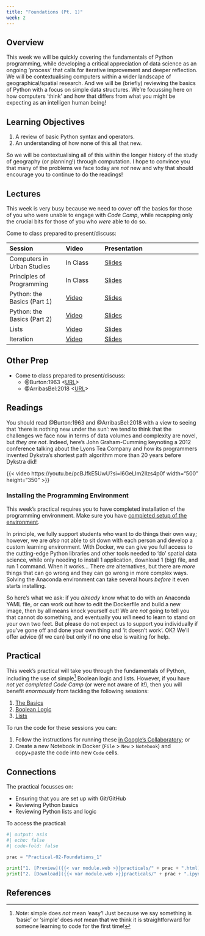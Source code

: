 ```yaml
---
title: "Foundations (Pt. 1)"
week: 2
---
```


## Overview

This week we will be quickly covering the fundamentals of Python programming, while developing a critical appreciation of data science as an ongoing 'process' that calls for iterative improvement and deeper reflection. We will be contextualising computers within a wider landscape of geographical/spatial research. And we will be (briefly) reviewing the basics of Python with a focus on simple data structures. We're focussing here on how computers 'think' and how that differs from what you might be expecting as an intelligen human being! 

::: {.callout-important}
## Learning Objectives

1. A review of basic Python syntax and operators.
2. An understanding of how none of this all that new.

::: 

So we will be contextualising all of this within the longer history of the study of geography (or planning!) through computation. I hope to convince you that many of the problems we face today are _not_ new and why that should encourage you to continue to do the readings!

## Lectures

This week is very busy because we need to cover off the basics for those of you who were unable to engage with *Code Camp*, while recapping only the crucial bits for those of you who *were* able to do so.

Come to class prepared to present/discuss:

| Session | Video | Presentation | 
| :------ | :---- | :----------- | 
| Computers in Urban Studies | In Class | [Slides](../lectures/{{< meta week >}}.1-Computers_in_Planning_and_Geography.qmd) | 
| Principles of Programming | In Class | [Slides](../lectures/{{< meta week >}}.2-Principles_of_Programming.qmd) | 
| Python: the Basics (Part 1) | [Video]({{< var vids.basics1 >}}) | [Slides](../lectures/{{< meta week >}}.3-Python_the_Basics-1.qmd) | 
| Python: the Basics (Part 2) | [Video]({{< var vids.basics2 >}}) | [Slides](../lectures/{{< meta week >}}.4-Python_the_Basics-2.qmd) | 
| Lists | [Video]({{< var vids.lists >}})  | [Slides](../lectures/{{< meta week >}}.5-Lists.qmd) | 
| Iteration| [Video]({{< var vids.iteration >}}) | [Slides](../lectures/{{< meta week >}}.6-Iteration.qmd) | 

## Other Prep

- Come to class prepared to present/discuss:
  - @Burton:1963 <[URL](https://doi.org/10.1111/j.1541-0064.1963.tb00796.x)>
  - @ArribasBel:2018 <[URL](https://doi.org/10.1111/gec3.12403)>

::: {.callout-tip}

## Readings

You should read @Burton:1963 and @ArribasBel:2018 with a view to seeing that 'there is nothing new under the sun': we tend to think that the challenges we face now in terms of data volumes and complexity are novel, but *they are not*. Indeed, here's John Graham-Cumming keynoting a 2012 conference talking about the Lyons Tea Company and how its programmers invented Dykstra's shortest path algorithm more than 20 years before Dykstra did!

:::

{{< video https://youtu.be/pcBJfkE5UwU?si=l6GeLIm2Ilzs4p0f width="500" height="350" >}}

### Installing the Programming Environment

:::{.callout-warning}
This week's practical requires you to have completed installation of the programming environment. Make sure you have [completed setup of the environment](https://jreades.github.io/sds_env/setup/env.html).
:::

In principle, we fully support students who want to do things their own way; however, we are *also* not able to sit down with each person and develop a custom learning environment. With Docker, we can give you full access to the cutting-edge Python libraries and other tools needed to 'do' spatial data science, while only needing to install 1 application, download 1 (big) file, and run 1 command. When it works... There *are* alternatives, but there are *more* things that can go wrong and they can go wrong in more complex ways. Solving the Anaconda environment can take several hours _before_ it even starts installing. 

So here's what we ask: if you *already* know what to do with an Anaconda YAML file, or can work out how to edit the Dockerfile and build a new image, then by all means knock yourself out! We are _not_ going to tell you that cannot do something, and eventually you _will_ need to learn to stand on your own two feet. But please do not expect us to support you individually if you've gone off and done your own thing and 'it doesn't work'. OK? We'll offer advice (if we can) but only if no one else is waiting for help.

## Practical

This week's practical will take you through the fundamentals of Python, including the use of simple^[*Note*: simple does *not* mean 'easy'! Just because we say something is 'basic' or 'simple' does *not* mean that we think it is straightforward for someone learning to code for the first time!] Boolean logic and lists. However, if you have *not yet completed Code Camp* (or were not aware of it!), then you will benefit *enormously* from tackling the following sessions:

1. [The Basics](https://jreades.github.io/code-camp/lessons/The_Basics.html)
2. [Boolean Logic](https://jreades.github.io/code-camp/lessons/Boolean_Logic.html)
3. [Lists](https://jreades.github.io/code-camp/lessons/Lists.html)

To run the code for these sessions you can:

1. Follow the instructions for running these [in Google's Collaboratory](https://jreades.github.io/sds_env/req/code_camp.html); or 
2. Create a new Notebook in Docker (`File` > `New` > `Notebook`) and copy+paste the code into new `Code` cells.

::: {.callout-tip}
## Connections

The practical focusses on:

- Ensuring that you are set up with Git/GitHub
- Reviewing Python basics
- Reviewing Python lists and logic
:::

To access the practical:

```python
#| output: asis
#| echo: false
#| code-fold: false

prac = "Practical-02-Foundations_1"

print("1. [Preview]({{< var module.web >}}practicals/" + prac + ".html)")
print("2. [Download]({{< var module.web >}}practicals/" + prac + ".ipynb)")

```

## References
